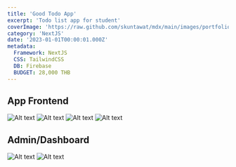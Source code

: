 ```yaml
---
title: 'Good Todo App'
excerpt: 'Todo list app for student'
coverImage: 'https://raw.github.com/skuntawat/mdx/main/images/portfolio/app/goodtodo/2.jpg'
category: 'NextJS'
date: '2023-01-01T00:00:01.000Z'
metadata:
  Framework: NextJS
  CSS: TailwindCSS
  DB: Firebase
  BUDGET: 28,000 THB
---
```


## App Frontend


![Alt text](https://raw.github.com/skuntawat/mdx/main/images/portfolio/app/goodtodo/1.jpg)
![Alt text](https://raw.github.com/skuntawat/mdx/main/images/portfolio/app/goodtodo/2.jpg)
![Alt text](https://raw.github.com/skuntawat/mdx/main/images/portfolio/app/goodtodo/3.jpg)
![Alt text](https://raw.github.com/skuntawat/mdx/main/images/portfolio/app/goodtodo/3.jpg)

## Admin/Dashboard

![Alt text](https://raw.github.com/skuntawat/mdx/main/images/portfolio/app/goodtodo/b1.jpg)
![Alt text](https://raw.github.com/skuntawat/mdx/main/images/portfolio/app/goodtodo/b2.jpg)